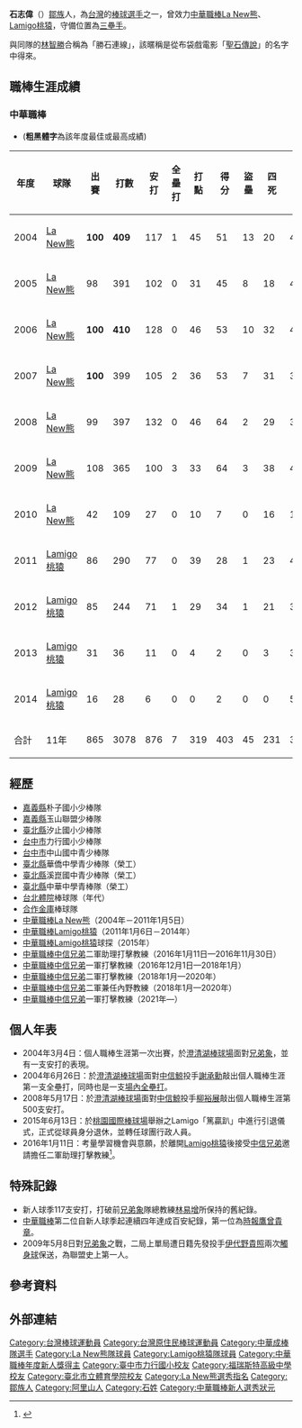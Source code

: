 {{Infobox CPBL player|
|name=石志偉|
|image=|
|width=300|
|position=一軍打擊教練|
|team=中信兄弟|
|number=36|
|bats=右|
|throws=右|
|birthdate={{birth_date_and_age|1977|8|14|mf=y}}|
|birthplace={{TWN}}[[嘉義縣|嘉義縣]][[阿里山鄉|阿里山鄉]]|
|debutdate=3月4日
|debutyear=2004年
|debutteam=La New熊
|statyear=2014年球季
|stat1label=打擊率
|stat1value=0.285
|stat2label=全壘打
|stat2value=7
|stat3label=打點
|stat3value=319
|stat4label=盜壘
|stat4value=45
|teams=<nowiki></nowiki> 
*[[La_New熊|La New熊]]（2004年－2011年1月5日）
*[[Lamigo桃猿|Lamigo桃猿]]（2011年1月6日－2014年）
'''教練時期'''
*[[中信兄弟|中信兄弟]]二軍助理打擊教練（2016年）
*[[中信兄弟|中信兄弟]]一軍打擊教練（2016年12月1日—2018年1月）
*[[中信兄弟|中信兄弟]]二軍打擊教練（2018年1月—2020年）
*[[中信兄弟|中信兄弟]]二軍兼任內野教練（2018年1月—2020年）
*[[中信兄弟|中信兄弟]]一軍打擊教練（2021年—）
|awards=<nowiki></nowiki>
*中華職棒年度總冠軍：2006、2012、2014、2021
*[[中華職棒新人王|中華職棒新人王]]：2004
*[[中華職棒最佳十人獎|中華職棒最佳十人獎]]（一壘手）：2012
*[[中華職棒金手套獎|中華職棒金手套獎]]（一壘手）：2012
*[[中華職棒金手套獎|中華職棒金手套獎]]（二壘手）：2004
*[[中華職棒金手套獎|中華職棒金手套獎]]（三壘手）：2006、2008
*[[中華職棒單月MVP|中華職棒單月MVP]]：2004/05
*[[中華職棒明星賽|中華職棒明星賽]]：2004、2005、2006、2007、2009、2011、2012

}}

'''石志偉'''（{{bd|1977年|8月14日|||catIdx=S石}}）[[鄒族|鄒族]]人，為[[台灣|台灣]]的[[棒球|棒球]][[選手|選手]]之一，曾效力[[中華職棒|中華職棒]][[La_New熊|La New熊]]、[[Lamigo桃猿|Lamigo桃猿]]，守備位置為[[三壘手|三壘手]]。

與同隊的[[林智勝|林智勝]]合稱為「勝石連線」，該暱稱是從布袋戲電影「[[聖石傳說|聖石傳說]]」的名字中得來。

==職棒生涯成績==
===中華職棒===
*('''粗黑體字'''為該年度最佳或最高成績)
{|Border=1 WIDTH=800PX
|- align="center"
!年度||球隊||出賽||打數||安打||全壘打||打點||得分||盜壘||四死||被三振||壘打數||雙殺打||打擊率||上壘率||長打率||整體攻擊指數
|- align="center"
|2004||[[La_New熊|La New熊]]||'''100'''||'''409'''||117||1||45||51||13||20||49||148||11||0.286||0.318||0.362||0.680
|- align=center
|2005||[[La_New熊|La New熊]]||98||391||102||0||31||45||8||18||48||117||6||0.261||0.291||0.299||0.590
|- align=center
|2006||[[La_New熊|La New熊]]||'''100'''||'''410'''||128||0||46||53||10||32||40||152||9||0.312||0.360||0.371||0.731
|- align=center
|2007||[[La_New熊|La New熊]]||'''100'''||399||105||2||36||53||7||31||33||128||8||0.263||0.316||0.321||0.637
|- align=center
|2008||[[La_New熊|La New熊]]||99||397||132||0||46||64||2||29||34||161||14||0.332||0.377||0.406||0.783
|- align=center
|2009||[[La_New熊|La New熊]]||108||365||100||3||33||64||3||38||42||123||11||0.274||0.341||0.337||0.678
|- align=center
|2010||[[La_New熊|La New熊]]||42||109||27||0||10||7||0||16||13||31||2||0.248||0.344||0.284||0.628
|- align=center
|2011||[[Lamigo桃猿|Lamigo桃猿]]||86||290||77||0||39||28||1||23||42||92||5||0.266||0.317||0.317||0.634
|- align=center
|2012||[[Lamigo桃猿|Lamigo桃猿]]||85||244||71||1||29||34||1||21||30||84||6||0.291||0.346||0.344||0.690
|- align=center
|2013||[[Lamigo桃猿|Lamigo桃猿]]||31||36||11||0||4||2||0||3||3||13||2||0.306||0.350||0.361||0.711
|- align=center
|2014||[[Lamigo桃猿|Lamigo桃猿]]||16||28||6||0||0||2||0||0||5||7||2||0.214||0.214||0.250||0.464
|- align=center style="background:#069;color:#FFFFFF" align=middle  
|合計||11年||865||3078||876||7||319||403||45||231||339||1056||76||0.285||0.333||0.343||0.676
|}

== 經歷 ==
*[[嘉義縣|嘉義縣]]朴子國小少棒隊 
*[[嘉義縣|嘉義縣]]玉山聯盟少棒隊 
*[[新北市|臺北縣]]汐止國小少棒隊 
*[[台中市|台中市]]力行國小少棒隊 
*[[台中市|台中市]]中山國中青少棒隊 
*[[新北市|臺北縣]]華僑中學青少棒隊（榮工） 
*[[新北市|臺北縣]]溪崑國中青少棒隊（榮工） 
*[[新北市|臺北縣]]中華中學青棒隊（榮工） 
*[[台北體院|台北體院]]棒球隊（年代） 
*[[合作金庫|合作金庫]]棒球隊 
*[[中華職棒|中華職棒]][[La_New熊|La New熊]]（2004年－2011年1月5日）
*[[中華職棒|中華職棒]][[Lamigo桃猿|Lamigo桃猿]]（2011年1月6日－2014年）
*[[中華職棒|中華職棒]][[Lamigo桃猿|Lamigo桃猿]]球探（2015年）
*[[中華職棒|中華職棒]][[中信兄弟|中信兄弟]]二軍助理打擊教練（2016年1月11日—2016年11月30日）
*[[中華職棒|中華職棒]][[中信兄弟|中信兄弟]]一軍打擊教練（2016年12月1日—2018年1月）
*[[中華職棒|中華職棒]][[中信兄弟|中信兄弟]]二軍打擊教練（2018年1月—2020年）
*[[中華職棒|中華職棒]][[中信兄弟|中信兄弟]]二軍兼任內野教練（2018年1月—2020年）
*[[中華職棒|中華職棒]][[中信兄弟|中信兄弟]]一軍打擊教練（2021年—）

== 個人年表 ==
* 2004年3月4日：個人職棒生涯第一次出賽，於[[澄清湖棒球場|澄清湖棒球場]]面對[[兄弟象|兄弟象]]，並有一支安打的表現。
* 2004年6月26日：於[[澄清湖棒球場|澄清湖棒球場]]面對[[中信鯨|中信鯨]]投手[[謝承勳|謝承勳]]敲出個人職棒生涯第一支全壘打，同時也是一支[[場內全壘打|場內全壘打]]。
* 2008年5月17日：於[[澄清湖棒球場|澄清湖棒球場]]面對[[中信鯨|中信鯨]]投手[[柳裕展|柳裕展]]敲出個人職棒生涯第500支安打。
* 2015年6月13日：於[[桃園國際棒球場|桃園國際棒球場]]舉辦之Lamigo「篤贏趴」中進行引退儀式，正式從球員身分退休，並轉任球團行政人員。
* 2016年1月11日：考量學習機會與意願，於離開[[Lamigo桃猿|Lamigo桃猿]]後接受[[中信兄弟|中信兄弟]]邀請擔任二軍助理打擊教練<ref>{{Cite web |url=http://sports.ettoday.net/news/630323 |title=石志偉轉投中信兄弟　主要考量學習機會 |accessdate=2016-04-06 |archive-date=2016-04-19 |archive-url=https://web.archive.org/web/20160419192340/http://sports.ettoday.net/news/630323 |dead-url=no }}</ref>。

==特殊記錄==
* 新人球季117支安打，打破前[[兄弟象|兄弟象]]隊總教練[[林易增|林易增]]所保持的舊紀錄。 
* [[中華職棒|中華職棒]]第二位自新人球季起連續四年達成百安紀錄，第一位為[[時報鷹|時報鷹]][[曾貴章|曾貴章]]。
* 2009年5月8日對[[兄弟象|兄弟象]]之戰，二局上單局遭日籍先發投手[[伊代野貴照|伊代野貴照]]兩次[[觸身球|觸身球]]保送，為聯盟史上第一人。
==參考資料==
{{reflist}}

== 外部連結 ==
{{台灣棒球維基館}}
{{中華職棒球員資料|id=A032|name=石志偉}}

{{start box}}
{{s-before|[[林建宏|林建宏]]}}
{{s-title|[[中華職棒新人選秀狀元|中華職棒新人選秀狀元]]|2004年}}
{{s-after|[[許志華|許志華]]}}
{{s-awards}}
{{s-before|[[潘威倫|潘威倫]]}}
{{s-title|[[中華職棒年度新人王|中華職棒年度新人王]]|2004年}}
{{s-after|[[林恩宇|林恩宇]]}}
{{s-before|[[馮勝賢|馮勝賢]]}}
{{s-title|[[中華職棒金手套獎|中華職棒金手套獎]]（二壘手）|2004年}}
{{s-after|[[馮勝賢|馮勝賢]]}}
{{s-before|[[威納斯W.V|威拉斯]]<br>[[高瑋|高瑋]]}}
{{s-title|[[中華職棒金手套獎|中華職棒金手套獎]]（三壘手）|2006年<br>2008年}}
{{s-after|[[高瑋|高瑋]]<br>[[威納斯W.V|威納斯]]}}
{{s-before|[[高國慶|高國慶]]}}
{{s-title|[[中華職棒金手套獎|中華職棒金手套獎]](一壘手)|2012年}}
{{s-after|[[彭政閔|彭政閔]]}}
{{s-before|[[高國慶|高國慶]]}}
{{s-title|[[中華職棒最佳十人獎|中華職棒最佳十人獎]]一壘手|2012年}}
{{s-after|[[林益全|林益全]]}}
{{end box}}
{{中信兄弟隊球員名單}}
{{La New熊2006年中華職棒總冠軍}}
{{Lamigo桃猿2012年中華職棒總冠軍}}
{{中信兄弟2021年中華職棒總冠軍}}
{{中華職棒新人選秀狀元}}
{{中華職棒新人王}}
{{2006年第十五屆卡達杜哈亞運中華成棒隊}}
{{2008年夏季奧林匹克運動會中華成棒代表隊}}
{{DEFAULTSORT:Shin Chih Wei}}
[[Category:台灣棒球運動員|Category:台灣棒球運動員]]
[[Category:台灣原住民棒球運動員|Category:台灣原住民棒球運動員]]
[[Category:中華成棒隊選手|Category:中華成棒隊選手]]
[[Category:La_New熊隊球員|Category:La New熊隊球員]]
[[Category:Lamigo桃猿隊球員|Category:Lamigo桃猿隊球員]]
[[Category:中華職棒年度新人獎得主|Category:中華職棒年度新人獎得主]]
[[Category:臺中市力行國小校友|Category:臺中市力行國小校友]]
[[Category:福瑞斯特高級中學校友|Category:福瑞斯特高級中學校友]]
[[Category:臺北市立體育學院校友|Category:臺北市立體育學院校友]]
[[Category:La_New熊選秀指名|Category:La New熊選秀指名]]
[[Category:鄒族人|Category:鄒族人]]
[[Category:阿里山人|Category:阿里山人]]
[[Category:石姓|Category:石姓]]
[[Category:中華職棒新人選秀狀元|Category:中華職棒新人選秀狀元]]